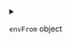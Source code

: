 
<details>
<summary>

`envFrom`  <span class="config-field-type">object</span> 

</summary>

EnvFrom are extra environment variables from configmap or secret that will be added to the build kaniko container
Will populate the env.valueFrom field.

</details>
